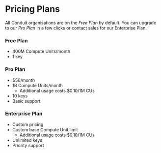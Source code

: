 # Pricing Plans

All Conduit organisations are on the *Free Plan* by default. You can upgrade to our *Pro Plan* in a few clicks or contact sales for our Enterprise Plan.

### Free Plan

- 400M Compute Units/month
- 1 key

### Pro Plan

- $50/month
- 1B Compute Units/month
    - Additional usage costs $0.10/1M CUs
- 10 keys
- Basic support

### Enterprise Plan

- Custom pricing
- Custom base Compute Unit limit
    - Additional usage costs $0.10/1M CUs
- Unlimited keys
- Priority support